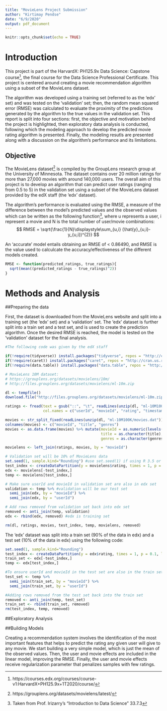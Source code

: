 ```yaml
---
title: "MovieLens Project Submission"
author: "Kirtimay Pendse"
date: "6/9/2020"
output: pdf_document
---
```


```r
knitr::opts_chunk$set(echo = TRUE)
```

# Introduction

This project is part of the HarvardX: PH125.9x Data Science: Capstone course^[https://courses.edx.org/courses/course-v1:HarvardX+PH125.9x+1T2020/course/], the final course for the Data Science Professional Certificate. This project is centered around creating a movie recommendation algorithm using a subset of the MovieLens dataset. 

The algorithm was developed using a training set (referred to as the 'edx' set) and was tested on the 'validation' set; then, the random mean squared error (RMSE) was calculated to evaluate the proximity of the predictions generated by the algorithm to the true values in the validation set. This report is split into four sections: first, the objective and motivation behind the project is highlighted, then exploratory data analysis is conducted, following which the modeling approach to develop the predicted movie rating algorithm is presented. Finally, the modeling resutls are presented along with a discussion on the algorithm's performance and its limitations.

## Objective

The MovieLens dataset^[https://grouplens.org/datasets/movielens/latest/] is compiled by the GroupLens research group at the University of Minnesota. The dataset contains over 20 million ratings for more than 27,000 movies with around 140,000 users. The overall aim of this project is to develop an algorithm that can predict user ratings (ranging from 0.5 to 5) in the validation set using a subset of the MovieLens dataset provided by the edX staff (the 'edx' dataset).

The algorithm's performance is evaluated using the RMSE, a measure of the difference between the model's predicted values and the observed values which can be written as the following function^[Taken from Prof. Irizarry's "Introduction to Data Science" 33.7.3], where u represents a user, i represent a movie and N is the total number of user/movie combinations: 
$$ RMSE = \sqrt{\frac{1}{N}\displaystyle\sum_{u,i} (\hat{y}_{u,i}-y_{u,i})^{2}} $$

An 'accurate' model entails obtaining an RMSE of < 0.86490, and RMSE is the value used to calculcate the accuracy/effectiveness of the different models created. 
```r
RMSE <- function(predicted_ratings, true_ratings){
  sqrt(mean((predicted_ratings - true_ratings)^2))
}
```

# Methods and Analysis

##Preparing the data

First, the dataset is downloaded from the MovieLens website and split into a training set (the 'edx' set) and a 'validation' set. The 'edx' dataset is further split into a train set and a test set, and is used to create the prediction algorithm. Once the desired RMSE is reached, the model is tested on the 'validation' dataset for the final analysis. 


```r

#The following code was given by the edX staff

if(!require(tidyverse)) install.packages("tidyverse", repos = "http://cran.us.r-project.org")
if(!require(caret)) install.packages("caret", repos = "http://cran.us.r-project.org")
if(!require(data.table)) install.packages("data.table", repos = "http://cran.us.r-project.org")

# MovieLens 10M dataset:
# https://grouplens.org/datasets/movielens/10m/
# http://files.grouplens.org/datasets/movielens/ml-10m.zip

dl <- tempfile()
download.file("http://files.grouplens.org/datasets/movielens/ml-10m.zip", dl)

ratings <- fread(text = gsub("::", "\t", readLines(unzip(dl, "ml-10M100K/ratings.dat"))),
                 col.names = c("userId", "movieId", "rating", "timestamp"))

movies <- str_split_fixed(readLines(unzip(dl, "ml-10M100K/movies.dat")), "\\::", 3)
colnames(movies) <- c("movieId", "title", "genres")
movies <- as.data.frame(movies) %>% mutate(movieId = as.numeric(levels(movieId))[movieId],
                                           title = as.character(title),
                                           genres = as.character(genres))

movielens <- left_join(ratings, movies, by = "movieId")

# Validation set will be 10% of MovieLens data
set.seed(1, sample.kind="Rounding") #use set.seed(1) if using R 3.5 or earlier
test_index <- createDataPartition(y = movielens$rating, times = 1, p = 0.1, list = FALSE)
edx <- movielens[-test_index,]
temp <- movielens[test_index,]

# Make sure userId and movieId in validation set are also in edx set
validation <- temp %>% #validation will be our test set
  semi_join(edx, by = "movieId") %>%
  semi_join(edx, by = "userId")

# Add rows removed from validation set back into edx set
removed <- anti_join(temp, validation)
edx <- rbind(edx, removed) #edx is training set

rm(dl, ratings, movies, test_index, temp, movielens, removed)
```

The 'edx' dataset was split into a train set (90% of the data in edx) and a test set (10% of the data in edx) using the following code:

```r
set.seed(1, sample.kind="Rounding")
test_index <- createDataPartition(y = edx$rating, times = 1, p = 0.1, list = FALSE)
train_set <- edx[-test_index,]
temp <- edx[test_index,]

#To ensure userId and movieId in the test set are also in the train set
test_set <- temp %>% 
  semi_join(train_set, by = "movieId") %>%
  semi_join(train_set, by = "userId")

#Adding rows removed from the test set back into the train set
removed <- anti_join(temp, test_set)
train_set <- rbind(train_set, removed)
rm(test_index, temp, removed)
```

##Exploratory Analysis

##Building Models

Creating a recommendation system involves the identification of the most important features that helps to predict the rating any given user will give to any movie. We start building a very simple model, which is just the mean of the observed values. Then, the user and movie effects are included in the linear model, improving the RMSE. Finally, the user and movie effects receive regularization parameter that penalizes samples with few ratings.

